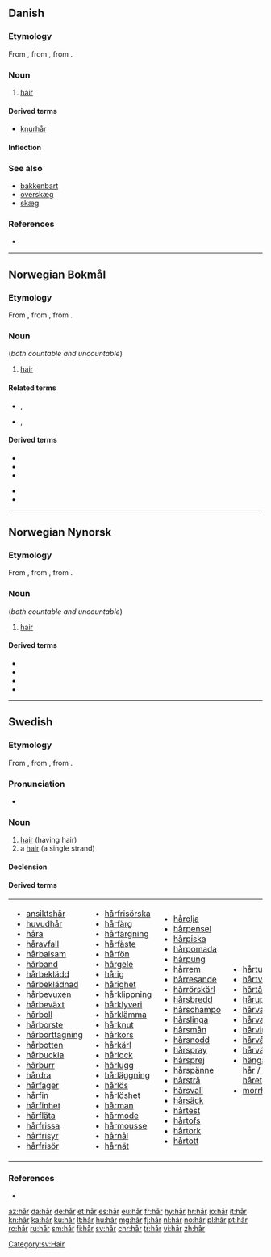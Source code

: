 {{also|Appendix:Variations of "har"}}
==Danish==

===Etymology===
From {{etyl|non|da}} {{m|non|hár}}, from {{etyl|gem-pro|da}} {{m|gem-pro|*hērą}}, from {{etyl|ine-pro|da}} {{m|ine-pro|*keres-||rough hair, bristle}}.

===Noun===
{{wikipedia|lang=da}}
{{da-noun|et}}

# [[hair]]

====Derived terms====
* [[knurhår]] {{g|n}}

====Inflection====
{{da-noun-infl|et}}

===See also===
* [[bakkenbart]] {{g|c}}
* [[overskæg]] {{g|n}}
* [[skæg]] {{g|n}}

===References===
* {{R:Den Danske Ordbog}}

----

==Norwegian Bokmål==
{{wikipedia|lang=no}}

===Etymology===
From {{etyl|non|nb}} {{m|non|hár}}, from {{etyl|gem-pro|nb}} {{m|gem-pro|*hērą}}, from {{etyl|ine-pro|nb}} {{m|ine-pro|*keres-||rough hair, bristle}}.

===Noun===
{{head|nb|noun|g=n|definite singular|håret|indefinite plural|hår|definite plural|håra|or|hårene}} (''both countable and uncountable'')

# [[hair]]

====Related terms====
* {{l|nb|behåret}}, {{l|nb|behåra}}
* {{l|nb|håret}}, {{l|nb|hårete}}

====Derived terms====
{{top2}}
* {{l|nb|hårbørste}}
* {{l|nb|hårfeste}}
* {{l|nb|hårklipp}}
{{mid2}}
* {{l|nb|hårstrikk}}
* {{l|nb|kjønnshår}}
{{bottom}}

----

==Norwegian Nynorsk==
{{wikipedia|lang=nn}}

===Etymology===
From {{etyl|non|nn}} {{m|non|hár}}, from {{etyl|gem-pro|nn}} {{m|gem-pro|*hērą}}, from {{etyl|ine-pro|nn}} {{m|ine-pro|*keres-||rough hair, bristle}}.

===Noun===
{{head|nn|noun|g=n|definite singular|håret|indefinite plural|hår|definite plural|håra}} (''both countable and uncountable'')

# [[hair]]

====Derived terms====
* {{l|nn|hårbørste}}
* {{l|nn|hårklipp}}
* {{l|nn|hårstrikk}}
* {{l|nn|kjønnshår}}

----

==Swedish==

===Etymology===
From {{etyl|non|sv}} {{m|non|hár}}, from {{etyl|gem-pro|sv}} {{m|gem-pro|*hērą}}, from {{etyl|ine-pro|sv}} {{m|ine-pro|*keres-||rough hair, bristle}}.

===Pronunciation===
* {{audio|Sv-hår.ogg|audio|lang=sv}}

===Noun===
{{wikipedia|lang=sv}}
{{sv-noun|n}}

# [[hair]] (having hair)
# a [[hair]] (a single strand)

====Declension====
{{sv-infl-noun-n-zero}}

====Derived terms====
{|
|- valign=top
|
* [[ansiktshår]]
* [[huvudhår]]
* [[håra]]
* [[håravfall]]
* [[hårbalsam]]
* [[hårband]]
* [[hårbeklädd]]
* [[hårbeklädnad]]
* [[hårbevuxen]]
* [[hårbeväxt]]
* [[hårboll]]
* [[hårborste]]
* [[hårborttagning]]
* [[hårbotten]]
* [[hårbuckla]]
* [[hårburr]]
* [[hårdra]]
* [[hårfager]]
* [[hårfin]]
* [[hårfinhet]]
* [[hårfläta]]
* [[hårfrissa]]
* [[hårfrisyr]]
* [[hårfrisör]]
|
* [[hårfrisörska]]
* [[hårfärg]]
* [[hårfärgning]]
* [[hårfäste]]
* [[hårfön]]
* [[hårgelé]]
* [[hårig]]
* [[hårighet]]
* [[hårklippning]]
* [[hårklyveri]]
* [[hårklämma]]
* [[hårknut]]
* [[hårkors]]
* [[hårkärl]]
* [[hårlock]]
* [[hårlugg]]
* [[hårläggning]]
* [[hårlös]]
* [[hårlöshet]]
* [[hårman]]
* [[hårmode]]
* [[hårmousse]]
* [[hårnål]]
* [[hårnät]]
|
* [[hårolja]]
* [[hårpensel]]
* [[hårpiska]]
* [[hårpomada]]
* [[hårpung]]
* [[hårrem]]
* [[hårresande]]
* [[hårrörskärl]]
* [[hårsbredd]]
* [[hårschampo]]
* [[hårslinga]]
* [[hårsmån]]
* [[hårsnodd]]
* [[hårspray]]
* [[hårsprej]]
* [[hårspänne]]
* [[hårstrå]]
* [[hårsvall]]
* [[hårsäck]]
* [[hårtest]]
* [[hårtofs]]
* [[hårtork]]
* [[hårtott]]
|
* [[hårtuss]]
* [[hårtvättning]]
* [[hårtång]]
* [[håruppsättning]]
* [[hårvalk]]
* [[hårvatten]]
* [[hårvirvel]]
* [[hårvård]]
* [[hårväxt]]
* [[hänga på ett hår]] / [[hänga på håret]]
* [[morrhår]]
|}

===References===
* {{R:SAOL|hår|h%e5r}}

[[Category:sv:Hair]]

[[az:hår]]
[[da:hår]]
[[de:hår]]
[[et:hår]]
[[es:hår]]
[[eu:hår]]
[[fr:hår]]
[[hy:hår]]
[[hr:hår]]
[[io:hår]]
[[it:hår]]
[[kn:hår]]
[[ka:hår]]
[[ku:hår]]
[[lt:hår]]
[[hu:hår]]
[[mg:hår]]
[[fj:hår]]
[[nl:hår]]
[[no:hår]]
[[pl:hår]]
[[pt:hår]]
[[ro:hår]]
[[ru:hår]]
[[sm:hår]]
[[fi:hår]]
[[sv:hår]]
[[chr:hår]]
[[tr:hår]]
[[vi:hår]]
[[zh:hår]]
